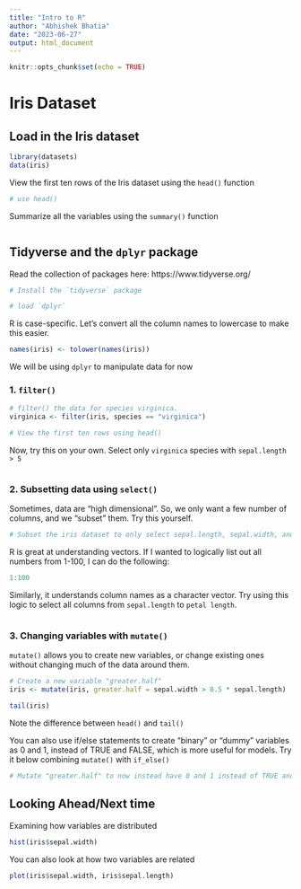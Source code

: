 ```yaml
---
title: "Intro to R"
author: "Abhishek Bhatia"
date: "2023-06-27"
output: html_document
---
```


```r
knitr::opts_chunk$set(echo = TRUE)
```

# Iris Dataset

## Load in the Iris dataset

```r
library(datasets)
data(iris)

```

View the first ten rows of the Iris dataset using the `head()` function
```r
# use head()
```

Summarize all the variables using the `summary()` function
```r

```

## Tidyverse and the `dplyr` package

Read the collection of packages here: https://www.tidyverse.org/

```r
# Install the `tidyverse` package

# load `dplyr`
```

R is case-specific. Let's convert all the column names to lowercase to make this easier.
```r
names(iris) <- tolower(names(iris))
```


We will be using `dplyr` to manipulate data for now

### 1. `filter()`
```r
# filter() the data for species virginica.
virginica <- filter(iris, species == "virginica")

# View the first ten rows using head()
```

Now, try this on your own. Select only `virginica` species with `sepal.length > 5`
```r

```

### 2. Subsetting data using `select()`

Sometimes, data are "high dimensional". So, we only want a few number of columns, and we "subset" them. Try this yourself. 

```r
# Subset the iris dataset to only select sepal.length, sepal.width, and petal.length. Name the new dataframe "small_df"


```

R is great at understanding vectors. If I wanted to logically list out all numbers from 1-100, I can do the following:
```r
1:100
```
Similarly, it understands column names as a character vector. Try using this logic to select all columns from `sepal.length` to `petal length`.
```r

```


### 3. Changing variables with `mutate()`

`mutate()` allows you to create new variables, or change existing ones without changing much of the data around them. 
```r
# Create a new variable "greater.half"
iris <- mutate(iris, greater.half = sepal.width > 0.5 * sepal.length)

tail(iris)
```
Note the difference between `head()` and `tail()`

You can also use if/else statements to create "binary" or "dummy" variables as 0 and 1, instead of TRUE and FALSE, which is more useful for models. Try it below combining `mutate()` with `if_else()`

```r
# Mutate "greater.half" to now instead have 0 and 1 instead of TRUE and FALSE.

```

## Looking Ahead/Next time

Examining how variables are distributed
```r
hist(iris$sepal.width)
```
You can also look at how two variables are related
```r
plot(iris$sepal.width, iris$sepal.length)
```

